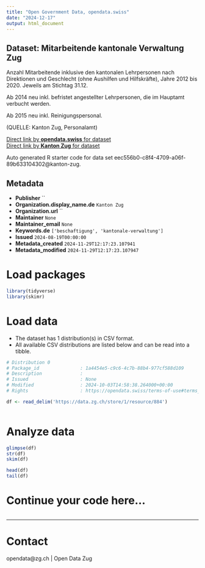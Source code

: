```yaml
---
title: "Open Government Data, opendata.swiss"
date: "2024-12-17"
output: html_document
---
```


## Dataset: Mitarbeitende kantonale Verwaltung Zug

Anzahl Mitarbeitende inklusive den kantonalen Lehrpersonen nach Direktionen und Geschlecht (ohne Aushilfen und Hilfskräfte), Jahre 2012 bis 2020. Jeweils am Stichtag 31.12.

Ab 2014 neu inkl. befristet angestellter Lehrpersonen, die im Hauptamt verbucht werden.

Ab 2015 neu inkl. Reinigungspersonal.


(QUELLE:  Kanton Zug, Personalamt)

[Direct link by **opendata.swiss** for dataset](https://opendata.swiss/de/dataset/mitarbeitende-kantonale-verwaltung-zug)<br>
[Direct link by **Kanton Zug** for dataset](https://www.zg.ch/behoerden/gesundheitsdirektion/statistikfachstelle/themen/arbeitsmarkt)

Auto generated R starter code for data set eec556b0-c8f4-4709-a06f-89b633104302@kanton-zug.

## Metadata

- **Publisher** ``
- **Organization.display_name.de** `Kanton Zug`
- **Organization.url** ``
- **Maintainer** `None`
- **Maintainer_email** `None`
- **Keywords.de** `['beschaftigung', 'kantonale-verwaltung']`
- **Issued** `2024-08-19T00:00:00`
- **Metadata_created** `2024-11-29T12:17:23.107941`
- **Metadata_modified** `2024-11-29T12:17:23.107947`


# Load packages

```r

library(tidyverse)
library(skimr)

```

# Load data

-   The dataset has 1 distribution(s) in CSV format.
-   All available CSV distributions are listed below and can be read into a tibble.

```r

# Distribution 0
# Package_id               : 1a4454e5-c9c6-4c7b-88b4-977cf588d109
# Description              : 
# Issued                   : None
# Modified                 : 2024-10-03T14:58:38.264000+00:00
# Rights                   : https://opendata.swiss/terms-of-use#terms_by

df <- read_delim('https://data.zg.ch/store/1/resource/884')



```

# Analyze data

```r

glimpse(df)
str(df)
skim(df)

head(df)
tail(df)

```

# Continue your code here...

```r

```

------------------------------------------------------------------------

# Contact

opendata@zg.ch | Open Data Zug
